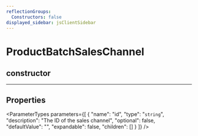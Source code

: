 ```yaml
---
reflectionGroups:
  Constructors: false
displayed_sidebar: jsClientSidebar
---
```



# ProductBatchSalesChannel

## constructor

___

## Properties

<ParameterTypes parameters={[
  {
    "name": "id",
    "type": "`string`",
    "description": "The ID of the sales channel",
    "optional": false,
    "defaultValue": "",
    "expandable": false,
    "children": []
  }
]} />
